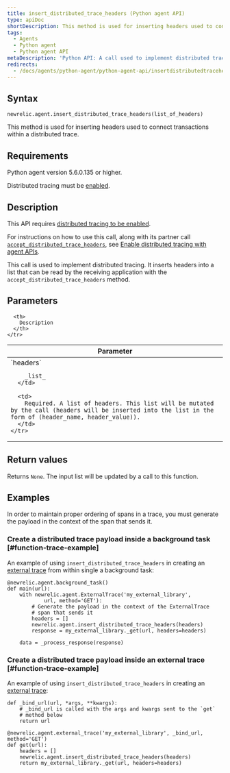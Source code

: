 ```yaml
---
title: insert_distributed_trace_headers (Python agent API)
type: apiDoc
shortDescription: This method is used for inserting headers used to connect transactions within a distributed trace.
tags:
  - Agents
  - Python agent
  - Python agent API
metaDescription: 'Python API: A call used to implement distributed tracing.'
redirects:
  - /docs/agents/python-agent/python-agent-api/insertdistributedtraceheaders-python-agent-api
---
```


## Syntax

```
newrelic.agent.insert_distributed_trace_headers(list_of_headers)
```

This method is used for inserting headers used to connect transactions within a distributed trace.

## Requirements

Python agent version 5.6.0.135 or higher.

Distributed tracing must be [enabled](/docs/enable-distributed-tracing#python).

## Description

This API requires [distributed tracing to be enabled](/docs/enable-distributed-tracing).

For instructions on how to use this call, along with its partner call [`accept_distributed_trace_headers`](/docs/agents/python-agent/python-agent-api/acceptdistributedtraceheaders-python-agent-api), see [Enable distributed tracing with agent APIs](/docs/enable-distributed-tracing#agent-apis).

This call is used to implement distributed tracing. It inserts headers into a list that can be read by the receiving application with the `accept_distributed_trace_headers` method.

## Parameters

<table>
  <thead>
    <tr>
      <th width="25%">
        Parameter
      </th>

      <th>
        Description
      </th>
    </tr>
  </thead>

  <tbody>
    <tr>
      <td>
        `headers`

        _list_
      </td>

      <td>
        Required. A list of headers. This list will be mutated by the call (headers will be inserted into the list in the form of (header_name, header_value)).
      </td>
    </tr>
  </tbody>
</table>

## Return values

Returns `None`. The input list will be updated by a call to this function.

## Examples

<Callout variant="important">
  In order to maintain proper ordering of spans in a trace, you must generate the payload in the context of the span that sends it.
</Callout>

### Create a distributed trace payload inside a background task [#function-trace-example]

An example of using `insert_distributed_trace_headers` in creating an [external trace](/docs/agents/python-agent/python-agent-api/external-trace) from within single a background task:

```
@newrelic.agent.background_task()
def main(url):
    with newrelic.agent.ExternalTrace('my_external_library',
            url, method='GET'):
        # Generate the payload in the context of the ExternalTrace
        # span that sends it
        headers = []
        newrelic.agent.insert_distributed_trace_headers(headers)
        response = my_external_library._get(url, headers=headers)

    data = _process_response(response)
```

### Create a distributed trace payload inside an external trace [#function-trace-example]

An example of using `insert_distributed_trace_headers` in creating an [external trace](/docs/agents/python-agent/python-agent-api/external-trace):

```
def _bind_url(url, *args, **kwargs):
    # _bind_url is called with the args and kwargs sent to the `get`
    # method below
    return url

@newrelic.agent.external_trace('my_external_library', _bind_url, method='GET')
def get(url):
    headers = []
    newrelic.agent.insert_distributed_trace_headers(headers)
    return my_external_library._get(url, headers=headers)
```
